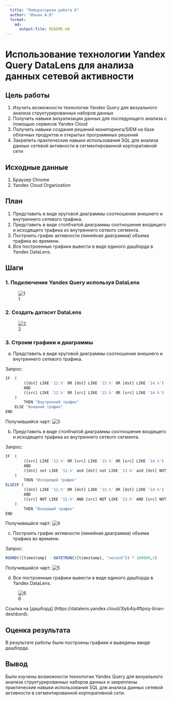 ```yaml
---
  title: "Лабораторная работа 6"
  author: "Ильин А.В"
  format: 
    md:
      output-file: README.md
---
```


# Использование технологии Yandex Query DataLens для анализа данных сетевой активности

## Цель работы

1. Изучить возможности технологии Yandex Query для визуального анализа структурированных наборов данных
2. Получить навыки визуализации данных для последующего анализа с помощью сервисов Yandex Cloud
3. Получить навыки создания решений мониторинга/SIEM на базе облачных продуктов и открытых программных решений
4. Закрепить практические навыки использования SQL для анализа данных сетевой активности в сегментированной корпоративной сети

## Исходные данные

1. Браузер Chrome
2. Yandex Cloud Organization

## План

1. Представить в виде круговой диаграммы соотношение внешнего и внутреннего сетевого трафика.
2. Представить в виде столбчатой диаграммы соотношение входящего и исходящего трафика из внутреннего сетвого сегмента.
3. Построить график активности (линейная диаграмма) объема трафика во времени.
4. Все построенные графики вывести в виде единого дашборда в Yandex DataLens.

## Шаги

### 1. Подключение Yandex Query используя DataLens

![1](imgs/image1.png)

### 2. Создать датасет DataLens
 
![2](imgs/image2.png)
 
### 3. Строим графики и диаграммы


a) Представить в виде круговой диаграммы соотношение внешнего и внутреннего
 сетевого трафика.

Запрос:
```r
IF  (
        ([dst] LIKE '12.%' OR [dst] LIKE '13.%' OR [dst] LIKE '14.%') 
        AND 
        ([src] LIKE '12.%' OR [src] LIKE '13.%' OR [src] LIKE '14.%')
    )
        THEN "Внутренний трафик" 
    ELSE "Внешний трафик" 
END
```
Получившийся чарт:
![3](imgs/image3.png)


b) Представить в виде столбчатой диаграммы соотношение входящего и
исходящего трафика из внутреннего сетвого сегмента.
 
Запрос:
```r
IF  (
        ([src] LIKE '12.%' OR [src] LIKE '13.%' OR [src] LIKE '14.%') 
        AND 
        ([dst] not LIKE '12.%' and [dst] not LIKE '13.%' and [dst] NOT LIKE '14.%')
    )
        THEN "Исходящий трафик"
ELSEIF (
        ([dst] LIKE '12.%' OR [dst] LIKE '13.%' OR [dst] LIKE '14.%') 
        AND 
        ([src] NOT LIKE '12.%' AND [src] NOT LIKE '13.%' AND [src] NOT LIKE '14.%')
    )
        THEN "Входящий трафик"
END
```

Получивишйся чарт:
![4](imgs/image4.png)


 c) Построить график активности (линейная диаграмма) объема трафика во
 времени.

Запрос:
```r
ROUND(([timestamp] - DATETRUNC([timestamp], "second")) * 100000,2)
```

Получившийся чарт:
![5](imgs/image5.png)


d) Все построенные графики вывести в виде единого дашборда в Yandex DataLens.

![6](imgs/image6.png)

Ссылка на [дашборд] (https://datalens.yandex.cloud/3lyb4iy4ftpsq-ilinav-deshbord).


## Оценка результата

В результате работы были построены графики и выведены ввиде дашборда.

## Вывод

Были изучены возможности технологии Yandex Query для визуального анализа структурированных наборов данных и закреплены практические навыки использования SQL для анализа данных сетевой активности в сегментированной корпоративной сети.
